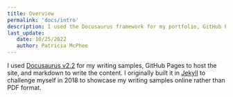 ```yaml
---
title: Overview
permalink: 'docs/intro'
description: I used the Docusaurus framework for my portfolio, GitHub Pages to host the site, and markdown to write the content.
last_update: 
   date: 10/25/2022
   author: Patricia McPhee
---
```


I used [Docusaurus v2.2](https://docusaurus.io) for my writing samples, GitHub Pages to host the site, and markdown to write the content. I originally built it in [Jekyll](https://jekyllrb.com/) to challenge myself in 2018 to showcase my writing samples online rather than PDF format. 




<WorkLandingPage />

